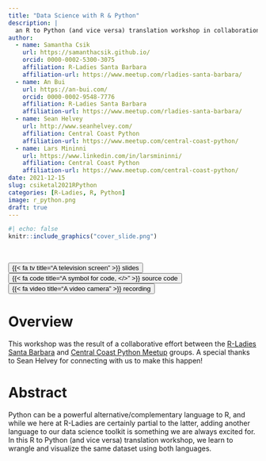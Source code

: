 ```yaml
---
title: "Data Science with R & Python"
description: |
  an R to Python (and vice versa) translation workshop in collaboration with Central Coast Python
author:
  - name: Samantha Csik
    url: https://samanthacsik.github.io/
    orcid: 0000-0002-5300-3075
    affiliation: R-Ladies Santa Barbara
    affiliation-url: https://www.meetup.com/rladies-santa-barbara/
  - name: An Bui
    url: https://an-bui.com/
    orcid: 0000-0002-9548-7776
    affiliation: R-Ladies Santa Barbara
    affiliation-url: https://www.meetup.com/rladies-santa-barbara/
  - name: Sean Helvey
    url: http://www.seanhelvey.com/
    affiliation: Central Coast Python
    affiliation-url: https://www.meetup.com/central-coast-python/
  - name: Lars Mininni
    url: https://www.linkedin.com/in/larsmininni/
    affiliation: Central Coast Python
    affiliation-url: https://www.meetup.com/central-coast-python/
date: 2021-12-15
slug: csiketal2021RPython
categories: [R-Ladies, R, Python]
image: r_python.png
draft: true
---
```


```r
#| echo: false
knitr::include_graphics("cover_slide.png")
```

<br>

<div class="container">
<div class="center">
<button type="button" class="button-styling" onclick=window.location.href='https://docs.google.com/presentation/d/1jXb8wbcP2f7flSfLMoX2gui70G67XRjftJRMLselOlE/edit?usp=sharing'>{{< fa tv title="A television screen" >}} slides</button>
<button type="button" class="button-styling" onclick=window.location.href='https://github.com/samanthacsik/RLadiesSB-RvsPython'>{{< fa code title="A symbol for code, </>" >}} source code</button> 
<!-- <button type="button" class="button-styling" onclick=window.location.href='https://www.meetup.com/rladies-santa-barbara/events/281807986/'>{{< fa meetup title="The Meetup symbol, an 'm' inside a circle" >}} meetup event</button> -->
<button type="button" class="button-styling" onclick=window.location.href='https://drive.google.com/file/d/1OenD9vq8pr558iuk1th2fjZBRs9sWoXt/view'>{{< fa video title="A video camera" >}} recording</button>
</div>
</div>

<!-- <br> -->

<!-- <div class="container"> -->
<!-- <div class="center"> -->
<!-- <button type="button" class="button-styling" onclick=window.location.href='https://www.meetup.com/rladies-santa-barbara/events/281807986/'>`r fontawesome::fa("meetup", fill = "#64605f", a11y = "sem")` meetup event</button> -->
<!-- <button type="button" class="button-styling" onclick=window.location.href='https://drive.google.com/file/d/1OenD9vq8pr558iuk1th2fjZBRs9sWoXt/view'>`r fontawesome::fa("video", fill = "#64605f", a11y = "sem")` recording</button> -->
<!-- </div> -->
<!-- </div> -->

# Overview

This workshop was the result of a collaborative effort between the [R-Ladies Santa Barbara](https://www.meetup.com/rladies-santa-barbara/events/281807986/) and [Central Coast Python Meetup](https://www.meetup.com/central-coast-python/) groups. A special thanks to Sean Helvey for connecting with us to make this happen!

# Abstract 

Python can be a powerful alternative/complementary language to R, and while we here at R-Ladies are certainly partial to the latter, adding another language to our data science toolkit is something we are always excited for. In this R to Python (and vice versa) translation workshop, we learn to wrangle and visualize the same dataset using both languages.
